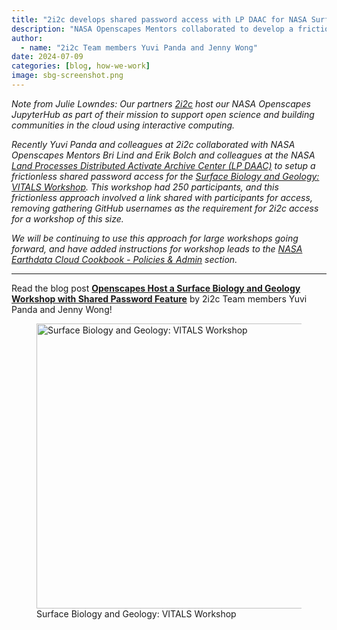 ```yaml
---
title: "2i2c develops shared password access with LP DAAC for NASA Surface Biology and Geology Workshop"
description: "NASA Openscapes Mentors collaborated to develop a frictionless login workflow for 250 participants"
author: 
  - name: "2i2c Team members Yuvi Panda and Jenny Wong"
date: 2024-07-09
categories: [blog, how-we-work]
image: sbg-screenshot.png
---
```


*Note from Julie Lowndes: Our partners [2i2c](https://2i2c.org/) host our NASA Openscapes JupyterHub as part of their mission to support open science and building communities in the cloud using interactive computing.*

*Recently Yuvi Panda and colleagues at 2i2c collaborated with NASA Openscapes Mentors Bri Lind and Erik Bolch and colleagues at the NASA [Land Processes Distributed Activate Archive Center (LP DAAC)](https://lpdaac.usgs.gov/) to setup a frictionless shared password access for the [Surface Biology and Geology: VITALS Workshop](https://nasa.github.io/VITALS/). This workshop had 250 participants, and this frictionless approach involved a link shared with participants for access, removing gathering GitHub usernames as the requirement for 2i2c access for a workshop of this size.*

*We will be continuing to use this approach for large workshops going forward, and have added instructions for workshop leads to the [NASA Earthdata Cloud Cookbook - Policies & Admin](https://nasa-openscapes.github.io/earthdata-cloud-cookbook/policies-admin/add-folks-to-2i2c-github-teams.html#workshop-access-with-a-shared-password) section.*

------------------------------------------------------------------------

Read the blog post [**Openscapes Host a Surface Biology and Geology Workshop with Shared Password Feature**](https://2i2c.org/blog/2024/openscapes-sbg-workshop/) by 2i2c Team members Yuvi Panda and Jenny Wong!

![Surface Biology and Geology: VITALS Workshop](sbg-screenshot.png){fig-align="center" width="456"}
